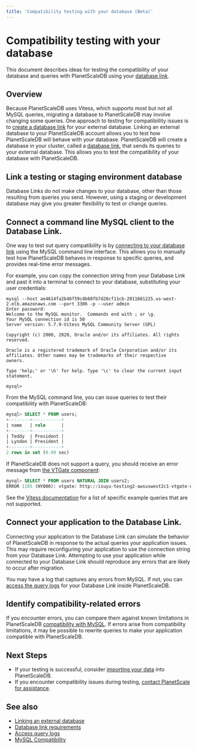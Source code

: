 ```yaml
---
title: 'Compatibility testing with your database (Beta)'
---
```


# Compatibility testing with your database

This document describes ideas for testing the compatibility of your database and queries with PlanetScaleDB using your [database link](/psdb/database-links).

## Overview

Because PlanetScaleDB uses Vitess, which supports most but not all MySQL queries, migrating a database to PlanetScaleDB may involve changing some queries. One approach to testing for compatibiility issues is to [create a database link](linking-external-database) for your external database. Linking an external database to your PlanetScaleDB account allows you to test how PlanetScaleDB will behave with your database. PlanetScaleDB will create a database in your cluster, called a [database link](/psdb/database-links), that sends its queries to your external database. This allows you to test the compatibility of your database with PlanetScaleDB.

## Link a testing or staging environment database

Database Links do not make changes to your database, other than those resulting from queries you send. However, using a staging or development database may give you greater flexibility to test or change queries.

## Connect a command line MySQL client to the Database Link.

One way to test out query compatibility is by [connecting to your database link](/psdb/connecting-to-db) using the MySQL command line interface. This allows you to manually test how PlanetScaleDB behaves in response to specific queries, and provides real-time error messages.

For example, you can copy the connection string from your Database Link and past it into a terminal to connect to your database, substituting your user credentials:

```console
mysql --host ae4614fa2b48f59c4b60fb7d28cf11cb-2011681225.us-west-2.elb.amazonaws.com --port 3306 -p --user admin
Enter password:
Welcome to the MySQL monitor.  Commands end with ; or \g.
Your MySQL connection id is 50
Server version: 5.7.9-Vitess MySQL Community Server (GPL)

Copyright (c) 2000, 2020, Oracle and/or its affiliates. All rights reserved.

Oracle is a registered trademark of Oracle Corporation and/or its
affiliates. Other names may be trademarks of their respective
owners.

Type 'help;' or '\h' for help. Type '\c' to clear the current input statement.

mysql>
```

From the MySQL command line, you can issue queries to test their compatibility with PlanetScaleDB:

```SQL
mysql> SELECT * FROM users;
+--------+-----------+
| name   | role      |
+--------+-----------+
| Teddy  | President |
| Lyndon | President |
+--------+-----------+
2 rows in set (0.09 sec)
```

If PlanetScaleDB does not support a query, you should receive an error message from [the VTGate component](https://vitess.io/docs/concepts/vtgate/):

```SQL
mysql> SELECT * FROM users NATURAL JOIN users2;
ERROR 1105 (HY000): vtgate: http://isuyu-testing2-awsuswest2c1-vtgate-dc3ec064-7df4758dcc-kw6s6:15000/: unsupported: natural join
```

See the [Vitess documentation](https://github.com/vitessio/vitess/edit/master/go/vt/vtgate/planbuilder/testdata/unsupported_cases.txt) for a list of specific example queries that are not supported.

## Connect your application to the Database Link.

Connecting your application to the Database Link can simulate the behavior of PlanetScaleDB in response to the actual queries your application issues. This may require reconfiguring your application to use the connection string from your Database Link. Attempting to use your application while connected to your Database Link should reproduce any errors that are likely to occur after migration.

You may have a log that captures any errors from MySQL. If not, you can [access the query logs](/psdb/viewing-query-logs) for your Database Link inside PlanetScaleDB.

## Identify compatibility-related errors

If you encounter errors, you can compare them against known limitations in PlanetScaleDB [compatibility with MySQL](/psdb/mysql-compatibility). If errors arise from compatibility limitations, it may be possible to rewrite queries to make your application compatible with PlanetScaleDB.

## Next Steps

- If your testing is successful, consider [importing your data](/psdb/importing-data) into PlanetScaleDB.
- If you encounter compatibility issues during testing, [contact PlanetScale for assistance](https://planetscale.com/support).

## See also

- [Linking an external database](linking-external-database)
- [Database link requirements](database-links)
- [Access query logs](viewing-query-logs)
- [MySQL Compatibility](mysql-compatibility)
